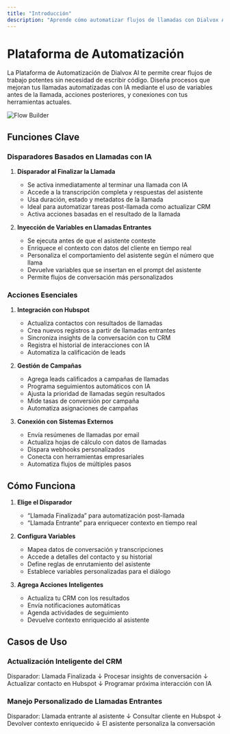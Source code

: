 ```yaml
---
title: "Introducción"
description: "Aprende cómo automatizar flujos de llamadas con Dialvox AI"
---
```


# Plataforma de Automatización

La Plataforma de Automatización de Dialvox AI te permite crear flujos de trabajo potentes sin necesidad de escribir código. Diseña procesos que mejoran tus llamadas automatizadas con IA mediante el uso de variables antes de la llamada, acciones posteriores, y conexiones con tus herramientas actuales.

![Flow Builder](/resources/visual-builder.gif)

## Funciones Clave

### Disparadores Basados en Llamadas con IA

1. **Disparador al Finalizar la Llamada**

   - Se activa inmediatamente al terminar una llamada con IA
   - Accede a la transcripción completa y respuestas del asistente
   - Usa duración, estado y metadatos de la llamada
   - Ideal para automatizar tareas post-llamada como actualizar CRM
   - Activa acciones basadas en el resultado de la llamada

2. **Inyección de Variables en Llamadas Entrantes**

   - Se ejecuta antes de que el asistente conteste
   - Enriquece el contexto con datos del cliente en tiempo real
   - Personaliza el comportamiento del asistente según el número que llama
   - Devuelve variables que se insertan en el prompt del asistente
   - Permite flujos de conversación más personalizados

### Acciones Esenciales

1. **Integración con Hubspot**

   - Actualiza contactos con resultados de llamadas
   - Crea nuevos registros a partir de llamadas entrantes
   - Sincroniza insights de la conversación con tu CRM
   - Registra el historial de interacciones con IA
   - Automatiza la calificación de leads

2. **Gestión de Campañas**

   - Agrega leads calificados a campañas de llamadas
   - Programa seguimientos automáticos con IA
   - Ajusta la prioridad de llamadas según resultados
   - Mide tasas de conversión por campaña
   - Automatiza asignaciones de campañas

3. **Conexión con Sistemas Externos**

   - Envía resúmenes de llamadas por email
   - Actualiza hojas de cálculo con datos de llamadas
   - Dispara webhooks personalizados
   - Conecta con herramientas empresariales
   - Automatiza flujos de múltiples pasos

## Cómo Funciona

1. **Elige el Disparador**

   - “Llamada Finalizada” para automatización post-llamada
   - “Llamada Entrante” para enriquecer contexto en tiempo real

2. **Configura Variables**

   - Mapea datos de conversación y transcripciones
   - Accede a detalles del contacto y su historial
   - Define reglas de enrutamiento del asistente
   - Establece variables personalizadas para el diálogo

3. **Agrega Acciones Inteligentes**

   - Actualiza tu CRM con los resultados
   - Envía notificaciones automáticas
   - Agenda actividades de seguimiento
   - Devuelve contexto enriquecido al asistente

## Casos de Uso

### Actualización Inteligente del CRM

Disparador: Llamada Finalizada
↓
Procesar insights de conversación
↓
Actualizar contacto en Hubspot
↓
Programar próxima interacción con IA

### Manejo Personalizado de Llamadas Entrantes

Disparador: Llamada entrante al asistente
↓
Consultar cliente en Hubspot
↓
Devolver contexto enriquecido
↓
El asistente personaliza la conversación